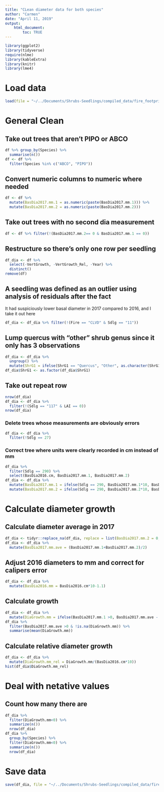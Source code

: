 ```yaml
---
title: "CLean diameter data for both species"
author: "Carmen"
date: "April 11, 2019"
output: 
    html_document:
        toc: TRUE
---
```


```r
library(ggplot2)
library(tidyverse)
require(nlme)
library(kableExtra)
library(knitr)
library(lme4)
```


# Load data
```r
load(file = "~/../Documents/Shrubs-Seedlings/compiled_data/fire_footprints/master_seedlings2.Rdata")
```

# General Clean


## Take out trees that aren't PIPO or ABCO
```r
df %>% group_by(Species) %>% 
  summarise(n())
df <- df %>%
  filter(Species %in% c("ABCO", "PIPO"))
```


## Convert numeric columns to numeric where needed
```r
df <- df %>% 
  mutate(BasDia2017.mm.1 = as.numeric(paste(BasDia2017.mm.1))) %>% 
  mutate(BasDia2017.mm.2 = as.numeric(paste(BasDia2017.mm.2))) 
```

## Take out trees with no second dia measurement
```r
df <- df %>% filter(!(BasDia2017.mm.2== 0 & BasDia2017.mm.1 == 0))
```

## Restructure so there's only one row per seedling 
```r
df_dia <- df %>% 
  select(-VertGrowth, -VertGrowth_Rel, -Year) %>% 
  distinct()
remove(df)
```

## A seedling was defined as an outlier using analysis of residuals after the fact
It had suspiciously lower basal diameter in 2017 compared to 2016, and I take it out here
```r
df_dia <- df_dia %>% filter(!(Fire == "CLVD" & Sdlg == "11"))
```

## Lump quercus with "other" shrub genus since it only has 3 observations
```r
df_dia <- df_dia %>% 
  ungroup() %>% 
  mutate(ShrG1 = ifelse(ShrG1 == "Quercus", "Other", as.character(ShrG1)))
df_dia$ShrG1 <- as.factor(df_dia$ShrG1)
```

## Take out repeat row
```r
nrow(df_dia)
df_dia <- df_dia %>% 
  filter(!(Sdlg == "117" & LAI == 0))
nrow(df_dia)
```

### Delete trees whose measurements are obviously errors
```r
df_dia <- df_dia %>% 
  filter(!Sdlg == 27)
```


### Correct tree where units were clearly recorded in cm instead of mm
```r
df_dia %>% 
  filter(Sdlg == 290) %>% 
  select(BasDia2016.cm, BasDia2017.mm.1, BasDia2017.mm.2)
df_dia <- df_dia %>% 
  mutate(BasDia2017.mm.1 = ifelse(Sdlg == 290, BasDia2017.mm.1*10, BasDia2017.mm.1)) %>% 
  mutate(BasDia2017.mm.2 = ifelse(Sdlg == 290, BasDia2017.mm.2*10, BasDia2017.mm.2))
```


# Calculate diameter growth

## Calculate diameter average in 2017
```r
df_dia <- tidyr::replace_na(df_dia, replace = list(BasDia2017.mm.2 = 0, BasDia2017.mm.1 = 0))
df_dia <- df_dia %>% 
  mutate(BasDia2017.mm.ave = (BasDia2017.mm.1+BasDia2017.mm.2)/2)
```

## Adjust 2016 diameters to mm and correct for calipers error
```r
df_dia <- df_dia %>% 
  mutate(BasDia2016.mm = BasDia2016.cm*10-1.1)
```

## Calculate growth
```r
df_dia <- df_dia %>% 
  mutate(DiaGrowth.mm = ifelse(BasDia2017.mm.1 >0, BasDia2017.mm.ave - BasDia2016.mm, NA))
df_dia %>% 
  filter(BasDia2017.mm.ave >0 & !is.na(DiaGrowth.mm)) %>% 
  summarise(mean(DiaGrowth.mm))
```

## Calculate relative diameter growth
```r
df_dia <- df_dia %>% 
  mutate(DiaGrowth.mm_rel = DiaGrowth.mm/(BasDia2016.cm*10))
hist(df_dia$DiaGrowth.mm_rel)
```

# Deal with netative values

## Count how many there are 
```r
df_dia %>% 
  filter(DiaGrowth.mm<0) %>% 
  summarize(n())
  nrow(df_dia)
df_dia %>% 
  group_by(Species) %>% 
  filter(DiaGrowth.mm<0) %>% 
  summarize(n())
  nrow(df_dia)
```

<!-- ## Take out outliers on both ends, defined as greater than two SD from the mean -->

<!-- ### Define bounds of + or - 2 SD -->
<!-- ```{r} -->
<!-- mean(df_dia$DiaGrowth.mm_rel) - 2*sd(df_dia$DiaGrowth.mm_rel) -->
<!-- mean(df_dia$DiaGrowth.mm_rel) + 2*sd(df_dia$DiaGrowth.mm_rel) -->
<!-- ``` -->

<!-- ### Look at the trees outside those bounds -->
<!-- ```{r} -->
<!-- df_dia %>%  -->
<!--    filter(DiaGrowth.mm_rel < (mean(df_dia$DiaGrowth.mm_rel) - 2*sd(df_dia$DiaGrowth.mm_rel)) | -->
<!--               DiaGrowth.mm_rel > mean(df_dia$DiaGrowth.mm_rel) + 2*sd(df_dia$DiaGrowth.mm_rel)) %>%  -->
<!--    select(Sdlg, Ht_cm, Species, DiaGrowth.mm, DiaGrowth.mm_rel, BasDia2016.mm, BasDia2017.mm.1, BasDia2017.mm.2, notes, DataSheet2017) %>%  -->
<!--   arrange(DiaGrowth.mm) -->
<!-- ``` -->

<!-- ### Filter them out -->
<!-- ```{r} -->
<!-- df_dia <- df_dia %>%  -->
<!--   filter(!(DiaGrowth.mm_rel < (mean(df_dia$DiaGrowth.mm_rel) - 2*sd(df_dia$DiaGrowth.mm_rel)) | -->
<!--              DiaGrowth.mm_rel > mean(df_dia$DiaGrowth.mm_rel) + 2*sd(df_dia$DiaGrowth.mm_rel))) -->
<!-- ``` -->

<!-- ### Look at the new data distribution -->
<!-- ```{r} -->
<!-- hist(df_dia$DiaGrowth.mm_rel) -->
<!-- df_dia %>%  -->
<!--   filter(DiaGrowth.mm_rel < 0) %>%  -->
<!--   summarise(n()) -->
<!-- 39/nrow(df_dia) -->
<!-- ``` -->


<!-- ## Adjust so that no values are below 0  -->
<!-- ```{r} -->
<!-- df_dia <- df_dia %>%  -->
<!--   mutate(DiaGrowth.mm_rel = (DiaGrowth.mm_rel - min(df_dia$DiaGrowth.mm_rel))) %>%  -->
<!--   mutate(DiaGrowth.mm = (DiaGrowth.mm - min(df_dia$DiaGrowth.mm)))  -->
<!-- ``` -->


# Save data
```r
save(df_dia, file = "~/../Documents/Shrubs-Seedlings/compiled_data/fire_footprints/master_dia.Rdata")
```

